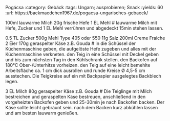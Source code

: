 Pogácsa
:category: Gebäck
:tags: Ungarn; ausprobieren; Snack
:yields: 60
:url: https://backmaedchen1967.de/pogacsa-ungarisches-gebaeck/

100ml lauwarme Milch
20g frische Hefe
1 EL Mehl
# lauwarme Milch mit Hefe, Zucker und 1 EL Mehl verrühren und abgedeckt 15min stehen lassen.

0.5 TL Zucker
500g Mehl Type 405 oder 550
11g Salz
200ml Creme Fraiche
2 Eier
170g geraspelter Käse z.B. Gouda
# in die Schüssel der Küchenmaschine geben, die aufgelöste Hefe zugeben und alles mit der Küchenmaschine verkneten.
  den Teig in eine Schüssel mit Deckel geben und bis zum nächsten Tag in den Kühlschrank stellen.
  den Backofen auf 180°C Ober-/Unterhitze vorheizen.
  den Teig auf eine leicht bemehlte Arbeitsfläche ca. 1 cm dick ausrollen und runde Kreise Ø 4,5-5 cm ausstechen. Die Teigkreise auf ein mit Backpapier ausgelegtes Backblech legen.

3 EL Milch
80g geraspelter Käse z.B. Gouda
# Die Teiglinge mit Milch bestreichen und geraspelten Käse bestreuen, anschließend in den vorgeheizten Backofen geben und 25-30min je nach Backofen backen. Der Käse sollte leicht gebräunt sein.
  nach dem Backen kurz abkühlen lassen und am besten lauwarm genießen.
